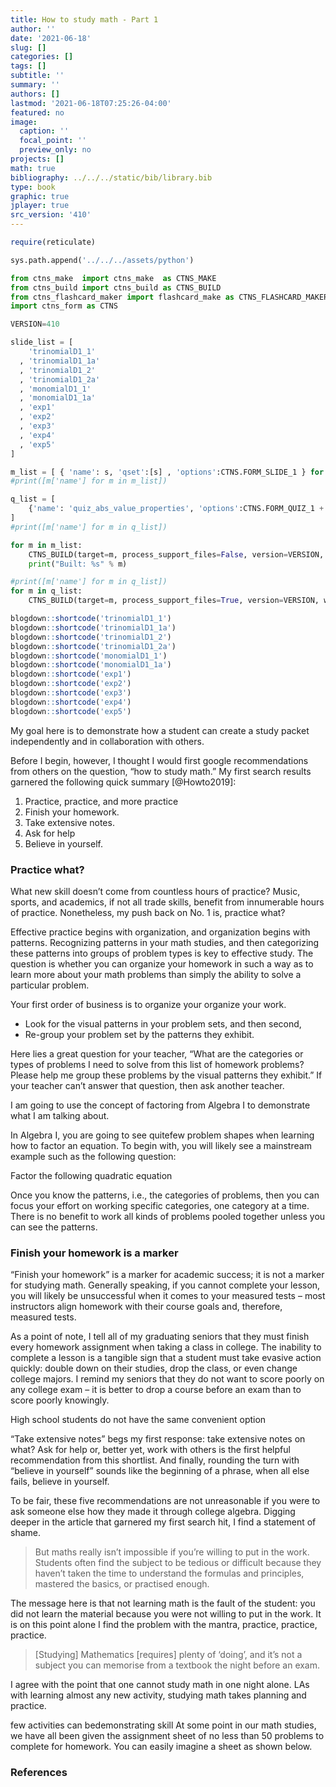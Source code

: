 ```yaml
---
title: How to study math - Part 1
author: ''
date: '2021-06-18'
slug: []
categories: []
tags: []
subtitle: ''
summary: ''
authors: []
lastmod: '2021-06-18T07:25:26-04:00'
featured: no
image:
  caption: ''
  focal_point: ''
  preview_only: no
projects: []
math: true
bibliography: ../../../static/bib/library.bib
type: book
graphic: true
jplayer: true
src_version: '410'
---
```

```r
require(reticulate)
```

```python
sys.path.append('../../../assets/python')

from ctns_make  import ctns_make  as CTNS_MAKE
from ctns_build import ctns_build as CTNS_BUILD
from ctns_flashcard_maker import flashcard_make as CTNS_FLASHCARD_MAKER
import ctns_form as CTNS

VERSION=410
```

```python

slide_list = [
    'trinomialD1_1'
  , 'trinomialD1_1a'
  , 'trinomialD1_2'
  , 'trinomialD1_2a'
  , 'monomialD1_1'
  , 'monomialD1_1a'
  , 'exp1'
  , 'exp2'
  , 'exp3'
  , 'exp4'
  , 'exp5'
]

m_list = [ { 'name': s, 'qset':[s] , 'options':CTNS.FORM_SLIDE_1 } for s in slide_list ]
#print([m['name'] for m in m_list])

q_list = [
    {'name': 'quiz_abs_value_properties', 'options':CTNS.FORM_QUIZ_1 + ["count=14"], 'qset': slide_list}
]
#print([m['name'] for m in q_list])

```

```python
for m in m_list:
    CTNS_BUILD(target=m, process_support_files=False, version=VERSION, write_image=False, encrypt=False)
    print("Built: %s" % m)
```

```python
#print([m['name'] for m in q_list])
for m in q_list:
    CTNS_BUILD(target=m, process_support_files=True, version=VERSION, write_image=False, encrypt=False)
```

```r
blogdown::shortcode('trinomialD1_1')
blogdown::shortcode('trinomialD1_1a')
blogdown::shortcode('trinomialD1_2')
blogdown::shortcode('trinomialD1_2a')
blogdown::shortcode('monomialD1_1')
blogdown::shortcode('monomialD1_1a')
blogdown::shortcode('exp1')
blogdown::shortcode('exp2')
blogdown::shortcode('exp3')
blogdown::shortcode('exp4')
blogdown::shortcode('exp5')
```

My goal here is to demonstrate how a student can create a study packet independently and in collaboration with others. 

Before I begin, however, I thought I would first google recommendations from others on the question, "how to study math." My first search results garnered the following quick summary [@Howto2019]:

1. Practice, practice, and more practice
2. Finish your homework.
3. Take extensive notes.
4. Ask for help
5. Believe in yourself.

### Practice what?

What new skill doesn't come from countless hours of practice? Music, sports, and academics, if not all trade skills, benefit from innumerable hours of practice. Nonetheless, my push back on No. 1 is, practice what?

Effective practice begins with organization, and organization begins with patterns. Recognizing patterns in your math studies, and then categorizing these patterns into groups of problem types is key to effective study. The question is whether you can organize your homework in such a way as to learn more about your math problems than simply the ability to solve a particular problem.

Your first order of business is to organize your organize your work.

- Look for the visual patterns in your problem sets, and then second,
- Re-group your problem set by the patterns they exhibit. 

Here lies a great question for your teacher, "What are the categories or types of problems I need to solve from this list of homework problems? Please help me group these problems by the visual patterns they exhibit." If your teacher can't answer that question, then ask another teacher.

I am going to use the concept of factoring from Algebra I to demonstrate what I am talking about.

In Algebra I, you are going to see quitefew problem shapes when learning how to factor an equation. To begin with, you will likely see a mainstream example such as the following question:

Factor the following quadratic equation

\begin{equation}
x^2 + 5x + 6
\end{equation}

Once you know the patterns, i.e., the categories of problems, then you can focus your effort on working specific categories, one category at a time. There is no benefit to work all kinds of problems pooled together unless you can see the patterns.



### Finish your homework is a marker

"Finish your homework" is a marker for academic success; it is not a marker for studying math. Generally speaking, if you cannot complete your lesson, you will likely be unsuccessful when it comes to your measured tests -- most instructors align homework with their course goals and, therefore, measured tests.

As a point of note, I tell all of my graduating seniors that they must finish every homework assignment when taking a class in college. The inability to complete a lesson is a tangible sign that a student must take evasive action quickly: double down on their studies, drop the class, or even change college majors. I remind my seniors that they do not want to score poorly on any college exam -- it is better to drop a course before an exam than to score poorly knowingly.

High school students do not have the same convenient option

"Take extensive notes" begs my first response: take extensive notes on what? Ask for help or, better yet, work with others is the first helpful recommendation from this shortlist. And finally, rounding the turn with "believe in yourself" sounds like the beginning of a phrase, when all else fails, believe in yourself.

To be fair, these five recommendations are not unreasonable if you were to ask someone else how they made it through college algebra. Digging deeper in the article that garnered my first search hit, I find a statement of shame.

> But maths really isn't impossible if you're willing to put in the work. Students often find the subject to be tedious or difficult because they haven't taken the time to understand the formulas and principles, mastered the basics, or practised enough.

The message here is that not learning math is the fault of the student: you did not learn the material because you were not willing to put in the work. It is on this point alone I find the problem with the mantra, practice, practice, practice.

> [Studying] Mathematics [requires] plenty of 'doing', and it's not a subject you can memorise from a textbook the night before an exam.

I agree with the point that one cannot study math in one night alone. LAs with learning almost any new activity, studying math takes planning and practice. 

few activities can bedemonstrating skill At some point in our math studies, we have all been given the assignment sheet of no less than 50 problems to complete for homework. You can easily imagine a sheet as shown below.

### References
